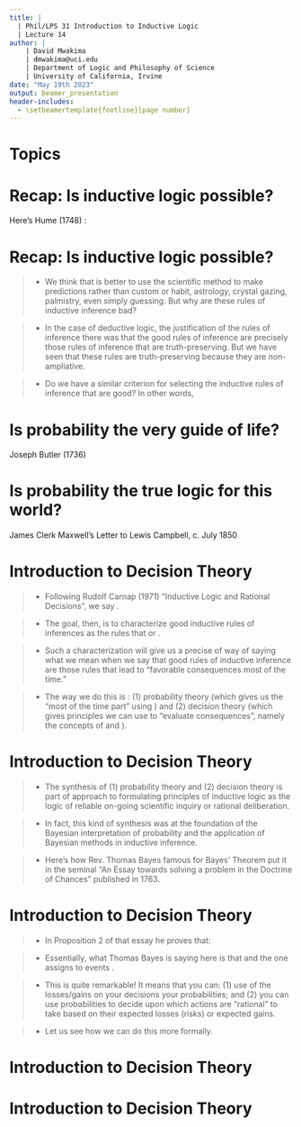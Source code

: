 ```yaml
---
title: | 
  | Phil/LPS 31 Introduction to Inductive Logic
  | Lecture 14
author: |
    | David Mwakima
    | dmwakima@uci.edu
    | Department of Logic and Philosophy of Science
    | University of California, Irvine
date: "May 19th 2023"
output: beamer_presentation
header-includes:
  - \setbeamertemplate{footline}[page number]
---
```


# Topics

\begin{itemize}
\item Recap: Is inductive logic possible?
\item Introduction to Decision Theory
\item Utilities and Losses
\item Expected Utility and Risk
\item Principles of Rational Choice
\end{itemize}

# Recap: Is inductive logic possible?

Here's Hume (1748) \textit{An Enquiry Concerning Human Understanding}: 
\bigskip
\begin{quote}
In vain do you pretend to have learned the nature of bodies from your past experience. Their secret nature, and consequently all their effects and influence, may change without any change in their sensible qualities. This happens sometimes, and with regard to some objects: why may it not happen always, and with regard to all objects? \textcolor{red}{What logic}, what process or argument secures you against this supposition? My practice, you say, refutes my doubts. But you mistake the purport of my question. As an agent, I am quite satisfied in the point; but as a philosopher...I want to learn the foundation of this inference. 
\end{quote}


# Recap: Is inductive logic possible?

>- We think that is better to use the scientific method to make predictions rather than custom or habit, astrology, crystal gazing, palmistry, even simply guessing. But why are these rules of inductive inference bad?

>- In the case of deductive logic, the justification of the rules of inference there was that the good rules of inference are precisely those rules of inference that are truth-preserving. But we have seen that these rules are truth-preserving because they are non-ampliative.

>- Do we have a similar criterion for selecting the inductive rules of inference that are good? In other words, \textcolor{red}{is inductive logic possible?}

# Is probability the very guide of life?

\begin{quote} But to us, probability is the very guide of life.\end{quote} Joseph Butler (1736) \textit{The Analogy of Religion, Natural and Revealed, to the Constitution and Course of Nature}


# Is probability the true logic for this world?

\begin{quote}
They say that Understanding ought to work by the rules of right reason. These rules are, or ought to be, contained in Logic; but the actual science of Logic is conversant at present only with things either certain, impossible, or entirely doubtful, none of which (fortunately) we have to reason on. Therefore the \textcolor{red}{the True Logic} for this world is the Calculus of Probabilities, which takes account of the magnitude of the probability (which is, or which ought to be in a reasonable man's mind). This branch of Math., which is generally thought to favor gambling, dicing, and wagering, and therefore highly immoral, is the only "Mathematics for Practical [People]', as we ought to be.
\end{quote} James Clerk Maxwell's Letter to Lewis Campbell, c. July 1850

# Introduction to Decision Theory

>- Following Rudolf Carnap (1971) "Inductive Logic and Rational Decisions", we say \textcolor{red}{inductive logic is the logic of reliable on-going scientific inquiry or rational deliberation}.

>- The goal, then, is to characterize good inductive rules of inferences as the rules that \textcolor{red}{maximize expected utility} or \textcolor{red}{minimize risk}.

>- Such a characterization will give us a precise of way of saying what we mean when we say that good rules of inductive inference are those rules that lead to "favorable consequences most of the time."

>- The way we do this is \textcolor{red}{by merging}: (1) probability theory (which gives us the "most of the time part" using \textcolor{red}{expected value}) and (2) decision theory (which gives principles we can use to "evaluate consequences", namely the concepts of \textcolor{red}{utility} and \textcolor{red}{loss}).


# Introduction to Decision Theory

>- The synthesis of (1) probability theory and (2) decision theory is part of \textcolor{red}{a promising and currently on-going} approach to formulating principles of inductive logic as the logic of reliable on-going scientific inquiry or rational deliberation.

>- In fact, this kind of synthesis was at the foundation of the Bayesian interpretation of probability and the application of Bayesian methods in inductive inference.

>- Here's how Rev. Thomas Bayes famous for Bayes' Theorem put it in the seminal "An Essay towards solving a problem in the Doctrine of Chances" published in 1763.
\bigskip
\begin{quote}
The probability of any event is the ratio between the value at which an
expectation depending on the happening of the event ought to be computed, and the chance of the thing expected upon it’s happening. 
\end{quote} 

# Introduction to Decision Theory

>- In Proposition 2 of that essay he proves that:\bigskip
\begin{quote}
If a person has an expectation depending on the happening of an event, the probability of the event is to the probability of its failure as his loss if it fails to his gain if it happens.
\end{quote}

>- Essentially, what Thomas Bayes is saying here is that \textcolor{red}{rational decision making/deliberation} and the \textcolor{red}{probability} one assigns to events \textcolor{red}{are linked}. 

>- This is quite remarkable! It means that you can: (1) use \textcolor{red}{the expected value} of the losses/gains on your decisions \textcolor{red}{to calibrate} your probabilities; and (2) you can use probabilities to decide upon which actions are "rational" to take based on their expected losses (risks) or expected gains.

>- Let us see how we can do this more formally.

# Introduction to Decision Theory



# Introduction to Decision Theory










